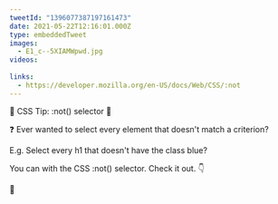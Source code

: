 ```yaml
---
tweetId: "1396077387197161473"
date: 2021-05-22T12:16:01.000Z
type: embeddedTweet
images:
  - E1_c--5XIAMWpwd.jpg
videos:
  
links:
  - https://developer.mozilla.org/en-US/docs/Web/CSS/:not
---
```

🔵 CSS Tip: :not() selector 🔵 

❓ Ever wanted to select every element that doesn't match a criterion? 

E.g. Select every h1 that doesn't have the class blue? 

You can with the CSS :not() selector. Check it out. 👇 

🔗  
